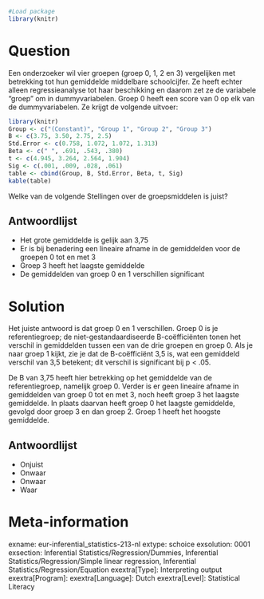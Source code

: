 ```r
#Load package
library(knitr)
```

Question
========
Een onderzoeker wil vier groepen (groep 0, 1, 2 en 3) vergelijken met betrekking tot hun gemiddelde middelbare schoolcijfer. Ze heeft echter alleen regressieanalyse tot haar beschikking en daarom zet ze de variabele "groep" om in dummyvariabelen. Groep 0 heeft een score van 0 op elk van de dummyvariabelen. Ze krijgt de volgende uitvoer:

```r
library(knitr)
Group <- c("(Constant)", "Group 1", "Group 2", "Group 3")
B <- c(3.75, 3.50, 2.75, 2.5)
Std.Error <- c(0.758, 1.072, 1.072, 1.313)
Beta <- c(" ", .691, .543, .380)
t <- c(4.945, 3.264, 2.564, 1.904)
Sig <- c(.001, .009, .028, .061)
table <- cbind(Group, B, Std.Error, Beta, t, Sig)
kable(table)
```
Welke van de volgende Stellingen over de groepsmiddelen is juist?

Antwoordlijst
----------
* Het grote gemiddelde is gelijk aan 3,75
* Er is bij benadering een lineaire afname in de gemiddelden voor de groepen 0 tot en met 3
* Groep 3 heeft het laagste gemiddelde
* De gemiddelden van groep 0 en 1 verschillen significant


Solution
========
Het juiste antwoord is dat groep 0 en 1 verschillen. Groep 0 is je referentiegroep; de niet-gestandaardiseerde B-coëfficiënten tonen het verschil in gemiddelden tussen een van de drie groepen en groep 0. Als je naar groep 1 kijkt, zie je dat de B-coëfficiënt 3,5 is, wat een gemiddeld verschil van 3,5 betekent; dit verschil is significant bij p < .05.

De B van 3,75 heeft hier betrekking op het gemiddelde van de referentiegroep, namelijk groep 0. Verder is er geen lineaire afname in gemiddelden van groep 0 tot en met 3, noch heeft groep 3 het laagste gemiddelde. In plaats daarvan heeft groep 0 het laagste gemiddelde, gevolgd door groep 3 en dan groep 2. Groep 1 heeft het hoogste gemiddelde.

Antwoordlijst
----------
* Onjuist
* Onwaar
* Onwaar
* Waar

Meta-information
================
exname: eur-inferential_statistics-213-nl
extype: schoice
exsolution: 0001
exsection: Inferential Statistics/Regression/Dummies, Inferential Statistics/Regression/Simple linear regression, Inferential Statistics/Regression/Equation
exextra[Type]: Interpreting output
exextra[Program]: 
exextra[Language]: Dutch
exextra[Level]: Statistical Literacy
